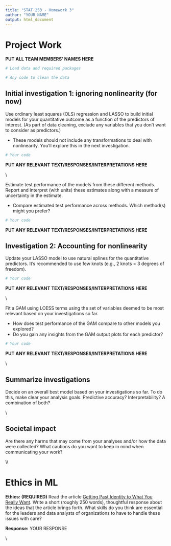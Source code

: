 ```yaml
---
title: "STAT 253 - Homework 3"
author: "YOUR NAME"
output: html_document
---
```


# Project Work

**PUT ALL TEAM MEMBERS' NAMES HERE**

```r
# Load data and required packages
```

```r
# Any code to clean the data
```

## Initial investigation 1: ignoring nonlinearity (for now)

Use ordinary least squares (OLS) regression and LASSO to build initial models for your quantitative outcome as a function of the predictors of interest. (As part of data cleaning, exclude any variables that you don't want to consider as predictors.)

- These models should not include any transformations to deal with nonlinearity. You'll explore this in the next investigation.

```r
# Your code
```

**PUT ANY RELEVANT TEXT/RESPONSES/INTERPRETATIONS HERE**


\\


Estimate test performance of the models from these different methods. Report and interpret (with units) these estimates along with a measure of uncertainty in the estimate.

- Compare estimated test performance across methods. Which method(s) might you prefer?


```r
# Your code
```

**PUT ANY RELEVANT TEXT/RESPONSES/INTERPRETATIONS HERE**




## Investigation 2: Accounting for nonlinearity

Update your LASSO model to use natural splines for the quantitative predictors. It's recommended to use few knots (e.g., 2 knots = 3 degrees of freedom).

```r
# Your code
```

**PUT ANY RELEVANT TEXT/RESPONSES/INTERPRETATIONS HERE**

\\


Fit a GAM using LOESS terms using the set of variables deemed to be most relevant based on your investigations so far.

- How does test performance of the GAM compare to other models you explored?
- Do you gain any insights from the GAM output plots for each predictor?

```r
# Your code
```

**PUT ANY RELEVANT TEXT/RESPONSES/INTERPRETATIONS HERE**


\\


## Summarize investigations

Decide on an overall best model based on your investigations so far. To do this, make clear your analysis goals. Predictive accuracy? Interpretability? A combination of both?


\\


## Societal impact

Are there any harms that may come from your analyses and/or how the data were collected? What cautions do you want to keep in mind when communicating your work?



\\\\



# Ethics in ML


**Ethics: (REQUIRED)** Read the article [Getting Past Identity to What You Really Want](https://weallcount.com/2021/02/19/getting-past-identity-to-what-you-really-want/). Write a short (roughly 250 words), thoughtful response about the ideas that the article brings forth. What skills do you think are essential for the leaders and data analysts of organizations to have to handle these issues with care?

**Response:** YOUR RESPONSE


\\







